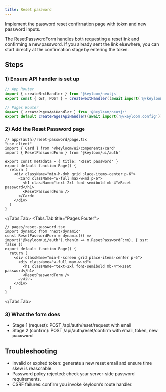 ```yaml
---
title: Reset password
---
```




Implement the password reset confirmation page with token and new password inputs.

<Callout>
The ResetPasswordForm handles both requesting a reset link and confirming a new password. If you already sent the link elsewhere, you can start directly at the confirmation stage by entering the token.
</Callout>

## Steps

<Steps>

### 1) Ensure API handler is set up

```ts
// App Router
import { createNextHandler } from '@keyloom/nextjs'
export const { GET, POST } = createNextHandler((await import('@/keyloom.config')).default)
```

```ts
// Pages Router
import { createPagesApiHandler } from '@keyloom/nextjs'
export default createPagesApiHandler((await import('@/keyloom.config')).default)
```

### 2) Add the Reset Password page

<Tabs>
<Tabs.Tab title="App Router">

```tsx
// app/(auth)/reset-password/page.tsx
"use client"
import { Card } from '@keyloom/ui/components/card'
import { ResetPasswordForm } from '@keyloom/ui/auth'

export const metadata = { title: 'Reset password' }
export default function Page() {
  return (
    <div className="min-h-dvh grid place-items-center p-6">
      <Card className="w-full max-w-md p-6">
        <h1 className="text-2xl font-semibold mb-4">Reset password</h1>
        <ResetPasswordForm />
      </Card>
    </div>
  )
}
```

</Tabs.Tab>
<Tabs.Tab title="Pages Router">

```tsx
// pages/reset-password.tsx
import dynamic from 'next/dynamic'
const ResetPasswordForm = dynamic(() => import('@keyloom/ui/auth').then(m => m.ResetPasswordForm), { ssr: false })
export default function Page() {
  return (
    <div className="min-h-screen grid place-items-center p-6">
      <div className="w-full max-w-md">
        <h1 className="text-2xl font-semibold mb-4">Reset password</h1>
        <ResetPasswordForm />
      </div>
    </div>
  )
}
```

</Tabs.Tab>
</Tabs>

### 3) What the form does

- Stage 1 (request): POST /api/auth/reset/request with email
- Stage 2 (confirm): POST /api/auth/reset/confirm with email, token, new password

</Steps>

## Troubleshooting

- Invalid or expired token: generate a new reset email and ensure time skew is reasonable.
- Password policy rejected: check your server-side password requirements.
- CSRF failures: confirm you invoke Keyloom’s route handler.

